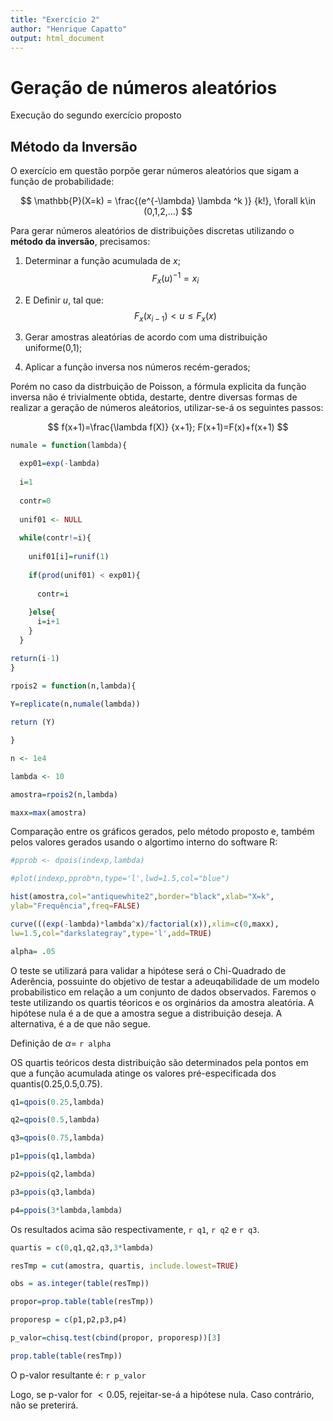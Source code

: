 ```yaml
---
title: "Exercício 2"
author: "Henrique Capatto"
output: html_document
---
```


# Geração de números aleatórios

Execução do segundo exercício proposto

## Método da Inversão

O exercício em questão porpõe gerar números aleatórios que sigam a função de probabilidade:
  
$$
\mathbb{P}(X=k) = \frac{(e^{-\lambda} \lambda ^k )} {k!}, \forall k\in (0,1,2,...)
$$
  
Para gerar números aleatórios de distribuições discretas utilizando o **método da inversão**, precisamos:
  
  1. Determinar a função acumulada de $x$;
$$
  F_x(u)^{-1}=x_i
$$
  2. E Definir $u$, tal que:
$$
  F_x(x_{i-1})< u \leq F_x(x)
$$
  3. Gerar amostras aleatórias de acordo com uma distribuição uniforme(0,1);

4. Aplicar a função inversa nos números recém-gerados;


Porém no caso da distrbuição de Poisson, a fórmula explicita 
da função inversa não é trivialmente obtida, destarte, dentre diversas 
formas de realizar a geração de números aleátorios, utilizar-se-á os seguintes
passos:


  $$  
f(x+1)=\frac{\lambda f(X)} {x+1}; F(x+1)=F(x)+f(x+1)  
$$

```r
numale = function(lambda){

  exp01=exp(-lambda)
  
  i=1
  
  contr=0  
  
  unif01 <- NULL
  
  while(contr!=i){
    
    unif01[i]=runif(1)
    
    if(prod(unif01) < exp01){
      
      contr=i  
      
    }else{
      i=i+1
    }
  }

return(i-1)
}

rpois2 = function(n,lambda){
  
Y=replicate(n,numale(lambda))

return (Y)

}

n <- 1e4

lambda <- 10

amostra=rpois2(n,lambda)

maxx=max(amostra)
```

Comparação entre os gráficos gerados, pelo método proposto e, também pelos valores gerados usando o algortimo interno do software R:

```r
#pprob <- dpois(indexp,lambda)

#plot(indexp,pprob*n,type='l',lwd=1.5,col="blue")

hist(amostra,col="antiquewhite2",border="black",xlab="X=k",
ylab="Frequência",freq=FALSE)

curve(((exp(-lambda)*lambda^x)/factorial(x)),xlim=c(0,maxx),
lw=1.5,col="darkslategray",type='l',add=TRUE)
```

```r
alpha= .05
```

O teste se utilizará para validar a hipótese será o Chi-Quadrado de Aderência, possuinte do objetivo de testar a adeuqabilidade de um modelo probabilistico em
relação a um conjunto de dados observados. Faremos o teste utilizando os quartis téoricos e os orginários da amostra aleatória. A hipótese nula é a de que a amostra segue a distribuição deseja. A alternativa, é a de que não segue.

Definição de $\alpha=$ `r alpha`

OS quartis teóricos desta distribuição são determinados pela pontos em que a função acumulada
atinge os valores pré-especificada dos quantis(0.25,0.5,0.75).

```r

q1=qpois(0.25,lambda)

q2=qpois(0.5,lambda)

q3=qpois(0.75,lambda)

p1=ppois(q1,lambda)

p2=ppois(q2,lambda)

p3=ppois(q3,lambda)

p4=ppois(3*lambda,lambda)


```

Os resultados acima são respectivamente, `r q1`, `r q2` e `r q3`.

```r
quartis = c(0,q1,q2,q3,3*lambda)

resTmp = cut(amostra, quartis, include.lowest=TRUE)

obs = as.integer(table(resTmp))

propor=prop.table(table(resTmp))

proporesp = c(p1,p2,p3,p4)

p_valor=chisq.test(cbind(propor, proporesp))[3]

prop.table(table(resTmp))
```

O p-valor resultante é: `r p_valor` 

Logo, se  p-valor for $<0.05$, rejeitar-se-á a hipótese nula. Caso contrário, não se preterirá.